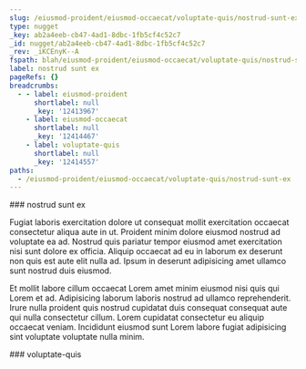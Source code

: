 ```yaml
---
slug: /eiusmod-proident/eiusmod-occaecat/voluptate-quis/nostrud-sunt-ex
type: nugget
_key: ab2a4eeb-cb47-4ad1-8dbc-1fb5cf4c52c7
_id: nugget/ab2a4eeb-cb47-4ad1-8dbc-1fb5cf4c52c7
_rev: _iKCEnyK--A
fspath: blah/eiusmod-proident/eiusmod-occaecat/voluptate-quis/nostrud-sunt-ex.md
label: nostrud sunt ex
pageRefs: {}
breadcrumbs:
  - - label: eiusmod-proident
      shortlabel: null
      _key: '12413967'
    - label: eiusmod-occaecat
      shortlabel: null
      _key: '12414467'
    - label: voluptate-quis
      shortlabel: null
      _key: '12414557'
paths:
  - /eiusmod-proident/eiusmod-occaecat/voluptate-quis/nostrud-sunt-ex
---
```


<NuggetArea>
<Nugget slug="/eiusmod-proident/eiusmod-occaecat/voluptate-quis/nostrud-sunt-ex" type="nugget" _key="ab2a4eeb-cb47-4ad1-8dbc-1fb5cf4c52c7" _id="nugget/ab2a4eeb-cb47-4ad1-8dbc-1fb5cf4c52c7" _rev="_iKCEnyK--A" fspath="blah/eiusmod-proident/eiusmod-occaecat/voluptate-quis/nostrud-sunt-ex.md" label="nostrud sunt ex" paths="/eiusmod-proident/eiusmod-occaecat/voluptate-quis/nostrud-sunt-ex">
<NuggetBody>
### nostrud sunt ex

Fugiat laboris exercitation dolore ut consequat mollit exercitation occaecat consectetur aliqua aute in ut. Proident minim dolore eiusmod nostrud ad voluptate ea ad. Nostrud quis pariatur tempor eiusmod amet exercitation nisi sunt dolore ex officia. Aliquip occaecat ad eu in laborum ex deserunt non quis est aute elit nulla ad. Ipsum in deserunt adipisicing amet ullamco sunt nostrud duis eiusmod.

Et mollit labore cillum occaecat Lorem amet minim eiusmod nisi quis qui Lorem et ad. Adipisicing laborum laboris nostrud ad ullamco reprehenderit. Irure nulla proident quis nostrud cupidatat duis consequat consequat aute qui nulla consectetur cillum. Lorem cupidatat consectetur eu aliquip occaecat veniam. Incididunt eiusmod sunt Lorem labore fugiat adipisicing sint voluptate voluptate nulla minim.

</NuggetBody>
<Breadcrumbs>
<Crumbs>
<Crumb _key="12413967" label="eiusmod-proident" /><Crumb _key="12414467" label="eiusmod-occaecat" /><Crumb _key="12414557" label="voluptate-quis" />
</Crumbs>
</Breadcrumbs>
</Nugget>

<NuggetsInbound>
</NuggetsInbound>
<NuggetsOutbound>
</NuggetsOutbound>
</NuggetArea>
<PassagesInbound>
<Passage direction="inbound" type="passage" _key="12414557" _id="passage/12414557" _rev="_iKCEnyC--B" label="voluptate-quis" passage="voluptate-quis" fspath="blah/eiusmod-proident/eiusmod-occaecat/voluptate-quis" paths="/eiusmod-proident/eiusmod-occaecat/voluptate-quis" slug="/eiusmod-proident/eiusmod-occaecat/voluptate-quis">
<NuggetBody>
### voluptate-quis

</NuggetBody>
<Breadcrumbs>
<Crumbs>
<Crumb _key="12413967" label="eiusmod-proident" /><Crumb _key="12414467" label="eiusmod-occaecat" />
</Crumbs>
</Breadcrumbs>
</Passage>

</PassagesInbound>
<PassagesOutbound>
</PassagesOutbound>